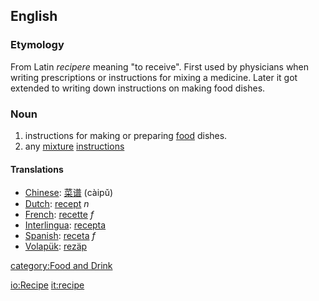 ==English==
=== Etymology ===
From Latin ''recipere'' meaning "to receive". First used by physicians when writing prescriptions or instructions for mixing a medicine. Later it got extended to writing down instructions on making food dishes.

=== Noun ===
#instructions for making or preparing [[food]] dishes.
#any [[mixture]] [[instruction]]s

==== Translations ====
*[[Chinese]]: [[菜谱]] (càipǔ)
*[[Dutch]]: [[recept]] ''n''
*[[French]]: [[recette]] ''f''
*[[Interlingua]]: [[recepta]]
*[[Spanish]]: [[receta]] ''f''
*[[Volapük]]: [[rezäp]]

[[category:Food and Drink]]

[[io:Recipe]]
[[it:recipe]]